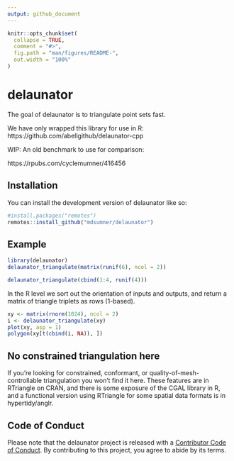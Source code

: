 ```yaml
---
output: github_document
---
```


<!-- README.md is generated from README.Rmd. Please edit that file -->

```r
knitr::opts_chunk$set(
  collapse = TRUE,
  comment = "#>",
  fig.path = "man/figures/README-",
  out.width = "100%"
)
```

# delaunator

<!-- badges: start -->
<!-- badges: end -->

The goal of delaunator is to triangulate point sets fast. 

We have only wrapped this library for use in R: 
https://github.com/abellgithub/delaunator-cpp


WIP: An old benchmark to use for comparison: 

https://rpubs.com/cyclemumner/416456



## Installation

You can install the development version of delaunator like so:

``` r
#install.packages("remotes")
remotes::install_github("mdsumner/delaunator")
```

## Example



```r
library(delaunator)
delaunator_triangulate(matrix(runif(6), ncol = 2))

delaunator_triangulate(cbind(1:4, runif(4)))

```


In the R level we sort out the orientation of inputs and outputs, and return a matrix of triangle triplets as rows (1-based). 

```r
xy <- matrix(rnorm(1024), ncol = 2)
i <- delaunator_triangulate(xy)
plot(xy, asp = 1)
polygon(xy[t(cbind(i, NA)), ])

```


## No constrained triangulation here

If you're looking for constrained, conformant, or quality-of-mesh-controllable triangulation you won't find it here. These features are in RTriangle on CRAN, and there is some exposure of the CGAL library in R, and a functional version using RTriangle for some spatial data formats is in hypertidy/anglr. 

## Code of Conduct
  
Please note that the delaunator project is released with a [Contributor Code of Conduct](https://contributor-covenant.org/version/2/1/CODE_OF_CONDUCT.html). By contributing to this project, you agree to abide by its terms.

